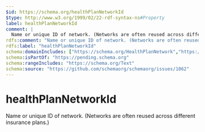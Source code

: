```yaml
---
$id: https://schema.org/healthPlanNetworkId
$type: http://www.w3.org/1999/02/22-rdf-syntax-ns#Property
label: healthPlanNetworkId
comment: |
  Name or unique ID of network. (Networks are often reused across different insurance plans.)
rdfs:comment: "Name or unique ID of network. (Networks are often reused across different insurance plans.)"
rdfs:label: "healthPlanNetworkId"
schema:domainIncludes: ["https://schema.org/HealthPlanNetwork","https://schema.org/MedicalOrganization"]
schema:isPartOf: "https://pending.schema.org"
schema:rangeIncludes: "https://schema.org/Text"
schema:source: "https://github.com/schemaorg/schemaorg/issues/1062"
---
```


# healthPlanNetworkId

Name or unique ID of network. (Networks are often reused across different insurance plans.)

